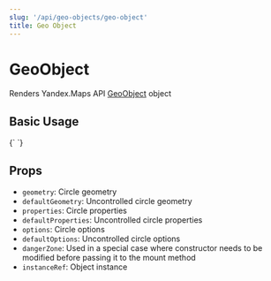 ```yaml
---
slug: '/api/geo-objects/geo-object'
title: Geo Object
---
```



# GeoObject

Renders Yandex.Maps API [GeoObject][docs] object

## Basic Usage

<Canvas>
  {`
  <YMaps>
    <Map
      defaultState={{
        center: [55.751574, 37.573856],
        zoom: 3,
      }}
    >
      <GeoObject
        geometry={{
          type: 'LineString',
          coordinates: [
            [55.76, 37.64],
            [52.51, 13.38],
          ],
        }}
        options={{
          geodesic: true,
          strokeWidth: 5,
          strokeColor: '#F008',
        }}
      />
    </Map>
  </YMaps>
`}
</Canvas>

## Props

- `geometry`: Circle geometry
- `defaultGeometry`: Uncontrolled circle geometry
- `properties`: Circle properties
- `defaultProperties`: Uncontrolled circle properties
- `options`: Circle options
- `defaultOptions`: Uncontrolled circle options
- `dangerZone`: Used in a special case where constructor needs to be modified
  before passing it to the mount method
- `instanceRef`: Object instance

[docs]:
  https://tech.yandex.com/maps/doc/jsapi/2.1/ref/reference/GeoObject-docpage/
